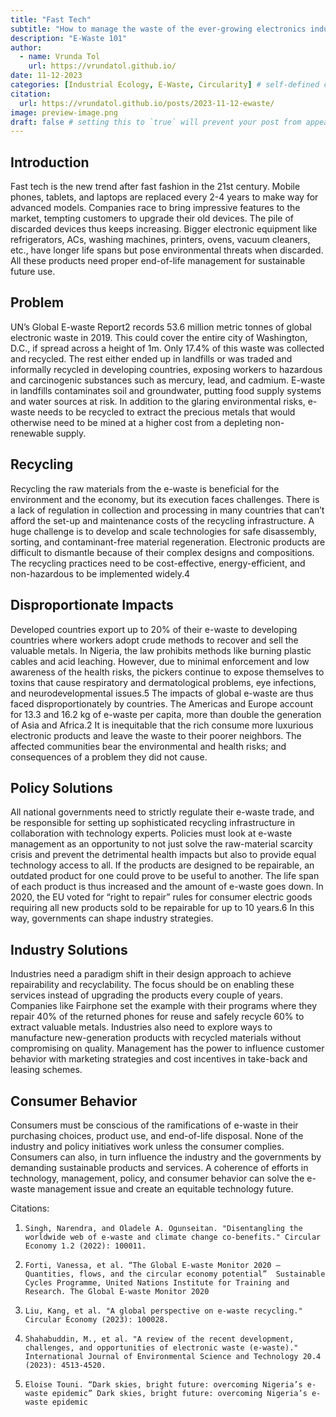 ```yaml
---
title: "Fast Tech"
subtitle: "How to manage the waste of the ever-growing electronics industry?"
description: "E-Waste 101"
author:
  - name: Vrunda Tol
    url: https://vrundatol.github.io/
date: 11-12-2023
categories: [Industrial Ecology, E-Waste, Circularity] # self-defined categories
citation: 
  url: https://vrundatol.github.io/posts/2023-11-12-ewaste/ 
image: preview-image.png
draft: false # setting this to `true` will prevent your post from appearing on your listing page until you're ready!
---
```


## Introduction

Fast tech is the new trend after fast fashion in the 21st century. Mobile phones, tablets, and laptops are replaced every 2-4 years to make way for advanced models. Companies race to bring impressive features to the market, tempting customers to upgrade their old devices. The pile of discarded devices thus keeps increasing. Bigger electronic equipment like refrigerators, ACs, washing machines, printers, ovens, vacuum cleaners, etc., have longer life spans but pose environmental threats when discarded. All these products need proper end-of-life management for sustainable future use.

## Problem

UN’s Global E-waste Report2 records 53.6 million metric tonnes of global electronic waste in 2019. This could cover the entire city of Washington, D.C., if spread across a height of 1m. Only 17.4% of this waste was collected and recycled. The rest either ended up in landfills or was traded and informally recycled in developing countries, exposing workers to hazardous and carcinogenic substances such as mercury, lead, and cadmium. E-waste in landfills contaminates soil and groundwater, putting food supply systems and water sources at risk. In addition to the glaring environmental risks, e-waste needs to be recycled to extract the precious metals that would otherwise need to be mined at a higher cost from a depleting non-renewable supply.

## Recycling

Recycling the raw materials from the e-waste is beneficial for the environment and the economy, but its execution faces challenges. There is a lack of regulation in collection and processing in many countries that can’t afford the set-up and maintenance costs of the recycling infrastructure. A huge challenge is to develop and scale technologies for safe disassembly, sorting, and contaminant-free material regeneration. Electronic products are difficult to dismantle because of their complex designs and compositions. The recycling practices need to be cost-effective, energy-efficient, and non-hazardous to be implemented widely.4

## Disproportionate Impacts

Developed countries export up to 20% of their e-waste to developing countries where workers adopt crude methods to recover and sell the valuable metals. In Nigeria, the law prohibits methods like burning plastic cables and acid leaching. However, due to minimal enforcement and low awareness of the health risks, the pickers continue to expose themselves to toxins that cause respiratory and dermatological problems, eye infections, and neurodevelopmental issues.5 The impacts of global e-waste are thus faced disproportionately by countries. The Americas and Europe account for 13.3 and 16.2 kg of e-waste per capita, more than double the generation of Asia and Africa.2 It is inequitable that the rich consume more luxurious electronic products and leave the waste to their poorer neighbors. The affected communities bear the environmental and health risks; and consequences of a problem they did not cause.

## Policy Solutions

All national governments need to strictly regulate their e-waste trade, and be responsible for setting up sophisticated recycling infrastructure in collaboration with technology experts. Policies must look at e-waste management as an opportunity to not just solve the raw-material scarcity crisis and prevent the detrimental health impacts but also to provide equal technology access to all. If the products are designed to be repairable, an outdated product for one could prove to be useful to another. The life span of each product is thus increased and the amount of e-waste goes down. In 2020, the EU voted for “right to repair” rules for consumer electric goods requiring all new products sold to be repairable for up to 10 years.6 In this way, governments can shape industry strategies.

## Industry Solutions

Industries need a paradigm shift in their design approach to achieve repairability and recyclability. The focus should be on enabling these services instead of upgrading the products every couple of years. Companies like Fairphone set the example with their programs where they repair 40% of the returned phones for reuse and safely recycle 60% to extract valuable metals. Industries also need to explore ways to manufacture new-generation products with recycled materials without compromising on quality. Management has the power to influence customer behavior with marketing strategies and cost incentives in take-back and leasing schemes.

## Consumer Behavior

Consumers must be conscious of the ramifications of e-waste in their purchasing choices, product use, and end-of-life disposal. None of the industry and policy initiatives work unless the consumer complies. Consumers can also, in turn influence the industry and the governments by demanding sustainable products and services. A coherence of efforts in technology, management, policy, and consumer behavior can solve the e-waste management issue and create an equitable technology future.

Citations:

1.  

    ```         
    Singh, Narendra, and Oladele A. Ogunseitan. "Disentangling the worldwide web of e-waste and climate change co-benefits." Circular Economy 1.2 (2022): 100011.
    ```

2.  

    ```         
    Forti, Vanessa, et al. “The Global E-waste Monitor 2020 – Quantities, flows, and the circular economy potential”  Sustainable Cycles Programme, United Nations Institute for Training and Research. The Global E-waste Monitor 2020
    ```

3.  

    ```         
    Liu, Kang, et al. "A global perspective on e-waste recycling." Circular Economy (2023): 100028.
    ```

4.  

    ```         
    Shahabuddin, M., et al. "A review of the recent development, challenges, and opportunities of electronic waste (e-waste)." International Journal of Environmental Science and Technology 20.4 (2023): 4513-4520.
    ```

5.  

    ```         
    Eloise Touni. “Dark skies, bright future: overcoming Nigeria’s e-waste epidemic” Dark skies, bright future: overcoming Nigeria’s e-waste epidemic
    ```
